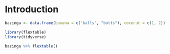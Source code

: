 # Introduction

```r

bazinga <- data.frame(banana = c("balls", "butts"), coconut = c(1, 2))

library(flextable)
library(tidyverse)

bazinga %>% flextable()
```
